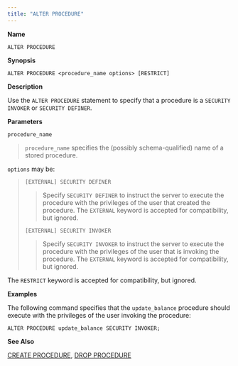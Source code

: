 ```yaml
---
title: "ALTER PROCEDURE"
---
```


<div id="alter_procedure" class="registered_link"></div>

**Name**

`ALTER PROCEDURE`

**Synopsis**

```text
ALTER PROCEDURE <procedure_name options> [RESTRICT]
```

**Description**

Use the `ALTER PROCEDURE` statement to specify that a procedure is a `SECURITY INVOKER` or `SECURITY DEFINER`.

**Parameters**

`procedure_name`

> `procedure_name` specifies the (possibly schema-qualified) name of a stored procedure.

`options` may be:

> `[EXTERNAL] SECURITY DEFINER`
>
> > Specify `SECURITY DEFINER` to instruct the server to execute the procedure with the privileges of the user that created the procedure. The `EXTERNAL` keyword is accepted for compatibility, but ignored.
>
> `[EXTERNAL] SECURITY INVOKER`
>
> > Specify `SECURITY INVOKER` to instruct the server to execute the procedure with the privileges of the user that is invoking the procedure. The `EXTERNAL` keyword is accepted for compatibility, but ignored.

The `RESTRICT` keyword is accepted for compatibility, but ignored.

**Examples**

The following command specifies that the `update_balance` procedure should execute with the privileges of the user invoking the procedure:

```text
ALTER PROCEDURE update_balance SECURITY INVOKER;
```

**See Also**

[CREATE PROCEDURE](28_create_procedure/#create_procedure), [DROP PROCEDURE](50_drop_procedure/#drop_procedure)
